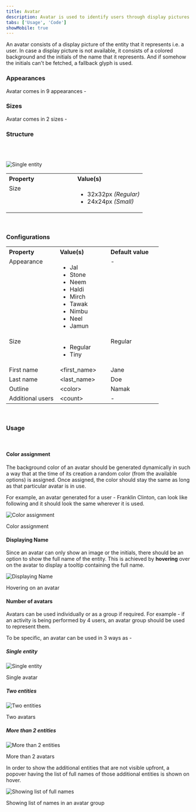 ```yaml
---
title: Avatar
description: Avatar is used to identify users through display pictures or their initials.
tabs: ['Usage', 'Code']
showMobile: true
---
```


An avatar consists of a display picture of the entity that it represents i.e. a user. In case a display picture is not available, it consists of a colored background and the initials of the name that it represents. And if somehow the initials can't be fetched, a fallback glyph is used.

### Appearances
Avatar comes in 9 appearances -
<Preview name='components-avatar-variants-appearance--appearance' />

### Sizes
Avatar comes in 2 sizes -
<Preview name='components-avatar-variants-size--size' />

### Structure
<br/>
<br/>

![Single entity](./images/avatar-structure.png)
<br/>

<table style="width: 100%">
 <tbody>
   <tr>
     <th style="width:50%; text-align: left;">Property</th>
     <th style="width:50%; text-align: left;">Value(s)</th>
   </tr>
   <tr style="vertical-align: top">
     <td>Size</td>
     <td>
         <ul>
             <li>32x32px <em>(Regular)</em></li>
             <li>24x24px <em>(Small)</em></li>
         </ul>
     </td>
   </tr>
 </tbody>
</table>
<br/>


### Configurations
<table style="width: 100%">
  <tbody>
    <tr>
      <th style="width:33%; text-align: left;">Property</th>
      <th style="width:33%; text-align: left;">Value(s)</th>
      <th style="width:33%; text-align: left;">Default value</th>
    </tr>
    <tr style="vertical-align: top">
      <td>Appearance</td>
      <td>
          <ul>
              <li>Jal</li>
              <li>Stone</li>
              <li>Neem</li>
              <li>Haldi</li>
              <li>Mirch</li>
              <li>Tawak</li>
              <li>Nimbu</li>
              <li>Neel</li>
              <li>Jamun</li>
          </ul>
      </td>
      <td>-</td>
    </tr>
    <tr style="vertical-align: top">
      <td>Size</td>
      <td>
          <ul>
              <li>Regular</li>
              <li>Tiny</li>
          </ul>
      </td>
      <td>Regular</td>
    </tr>
    <tr style="vertical-align: top">
      <td>First name</td>
      <td>&#60;first_name&#62;</td>
      <td>Jane</td>
    </tr>
    <tr style="vertical-align: top">
      <td>Last name</td>
      <td>&#60;last_name&#62;</td>
      <td>Doe</td>
    </tr>
    <tr style="vertical-align: top">
      <td>Outline</td>
      <td>&#60;color&#62;</td>
      <td>Namak</td>
    </tr>
    <tr style="vertical-align: top">
      <td>Additional users</td>
      <td>&#60;count&#62;</td>
      <td>-</td>
    </tr>
  </tbody>
</table>
<br/>

### Usage
<br/>

#### Color assignment
The background color of an avatar should be generated dynamically in such a way that at the time of its creation a random color (from the available options) is assigned. Once assigned, the color should stay the same as long as that particular avatar is in use.

For example, an avatar generated for a user - Franklin Clinton, can look like following and it should look the same wherever it is used.

![Color assignment](./images/avatar-1.png)
<Caption>Color assignment</Caption>
<br/>

#### Displaying Name
Since an avatar can only show an image or the initials, there should be an option to show the full name of the entity. This is achieved by **hovering** over on the avatar to display a tooltip containing the full name.

![Displaying Name](./images/avatar-2.png)
<Caption>Hovering on an avatar</Caption>
<br/>

#### Number of avatars
Avatars can be used individually or as a group if required. For example - if an activity is being performed by 4 users, an avatar group should be used to represent them.

To be specific, an avatar can be used in 3 ways as -
##### Single entity

![Single entity](./images/avatar-1.png)
<Caption>Single avatar</Caption>

##### Two entities
![Two entities](./images/avatar-3.png)
<Caption>Two avatars</Caption>

##### More than 2 entities
![More than 2 entities](./images/avatar-4.png)
<Caption>More than 2 avatars</Caption>

In order to show the additional entities that are not visible upfront, a popover having the list of full names of those additional entities is shown on hover.

![Showing list of full names](./images/avatar-5.png)
<Caption>Showing list of names in an avatar group</Caption>
<br/>